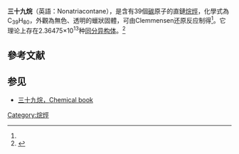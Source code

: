 {{Chembox
| Name = 三十九烷
| NameEn = Nonatriacontane
| ImageFile = Nonatriacontane.svg
|  ImageSize = 
|  ImageAlt = 
| IUPACName = 
| IUPACNameZh = 
| OtherNames = 
| Section1 = {{Chembox Identifiers
|   CASNo = 7194-86-7
|   CASNo_Ref = {{cascite|correct|CAS}}
|   PubChem = 
|   SMILES =  CCCCCCCCCCCCCCCCCCCCCCCCCCCCCCCCCCCCCCC}}
| Section2 = {{Chembox Properties
|   Formula = C<sub>39</sub>H<sub>80</sub>
|   MolarMass = 549.05
|   Appearance = 無色蠟狀固體
|   Density = 0.9117
|   MeltingPt = 80 - 80.2 °C<ref name=Stenhagen>Stenhagen, Einar; Tagtstrom, Birgitta. Nonatriacontane. ''Journal of the American Chemical Society'', 1944. 66: 845-846.</ref>
|   BoilingPt = 520°C
|   Solubility =  }}
| Section3 = {{Chembox Hazards
|   MainHazards = 
|   FlashPt = 
|   Autoignition =  }}

}}
'''三十九烷'''（英語：Nonatriacontane），是含有39個[[碳|碳]]原子的直鏈[[烷烴|烷烴]]，化學式為C<sub>39</sub>H<sub>80</sub>，外觀為無色、透明的蠟狀固體，可由Clemmensen还原反应制得<ref name=Stenhagen />。它理论上存在2.36475×10<sup>13</sup>种[[同分异构体|同分异构体]]。<ref>{{cite web|url=http://www.vias.org/genchem/orgcomp_alkanes_list.html|title=List of Alkanes|author=Hans Lohninger|date=2011-05-20|accessdate=2020-11-06|publisher=VIAS Library - General Chemistry|archive-date=2020-05-27|archive-url=https://web.archive.org/web/20200527084244/http://www.vias.org/genchem/orgcomp_alkanes_list.html|dead-url=no}}</ref>

== 參考文献 ==
{{reflist}}

==参见==
* [https://m.chemicalbook.com/ChemicalProductProperty_CN_CB4268176.htm 三十九烷，Chemical book] {{Wayback|url=https://m.chemicalbook.com/ChemicalProductProperty_CN_CB4268176.htm |date=20201116201739 }}

[[Category:烷烴|Category:烷烴]]